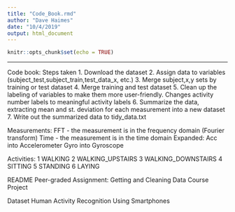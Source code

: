 ---
title: "Code_Book.rmd"
author: "Dave Haimes"
date: "10/4/2019"
output: html_document
---

```{r setup, include=FALSE}
knitr::opts_chunk$set(echo = TRUE)
```

--- 

Code book:
Steps taken
1. Download the dataset
2. Assign data to variables (subject_test,subject_train,test_data_x, etc.)
3. Merge subject,x,y sets by training or test dataset
4. Merge training and test dataset
5. Clean up the labeling of variables to make them more user-friendly. Changes activity number labels to meaningful activity labels
6. Summarize the data, extracting mean and st. deviation for each measurement into a new dataset
7. Write out the summarized data to tidy_data.txt

Measurements:
FFT - the measurement is in the frequency domain (Fourier transform)
Time - the measurement is in the time domain
Expanded:
Acc into Accelerometer
Gyro into Gyroscope

Activities:
1	WALKING
2	WALKING_UPSTAIRS
3	WALKING_DOWNSTAIRS
4	SITTING
5	STANDING
6	LAYING


README
Peer-graded Assignment: Getting and Cleaning Data Course Project

Dataset
Human Activity Recognition Using Smartphones


